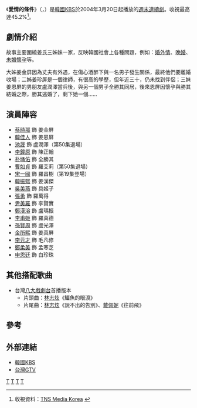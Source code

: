 {{NoteTA
|1=zh-hant:賢實;zh-tw:嫻實;
|2=zh-hant:真德;zh-tw:貞德;
}}
{{Infobox Television
| show_name            = 愛情的條件
| original_name        = {{lang|ko|애정의 조건}}
| image                = [[File:Terms_of_Endearment.jpg|250px]]
| caption              = 
| writer               = [[文英南|文英南]]
| director             = 金宗昌
| starring             = {{ubl|[[蔡時那|蔡時那]]|[[池晟|池晟]]|[[韓佳人|韓佳人]]|[[李鐘原|李鐘原]]|[[朴埇佑|朴埇佑]]|[[曹汝貞|曹汝貞]]|[[宋一國|宋一國]]}}
| country              = {{KOR}}
| language             = [[韓語|韓語]]
| num_episodes         = 60
| company              = [[Samhwa_Networks|Samhwa Networks]]
| producer             = [[全昌根|全昌根]]
| runtime              = 約55分鐘
| channel              = [[KBS第2頻道|KBS 2TV]]
| first_run            = {{KOR}}
| first_aired          = {{start date|2004|3|20}}
| last_aired           = {{end date|2004|10|10}}
| preceded_by          = 
| followed_by          = 
| website              = http://www.kbs.co.kr/drama/aejung/index.html
}}
《'''愛情的條件'''》（{{lang-ko|애정의 조건}}，{{lang-en|''Terms of Endearment''}}）是[[韓國|韓國]][[韓國放送公社|KBS]]於2004年3月20日起播放的[[KBS週末連續劇|週末連續劇]]。收視最高達45.2%<ref>收視資料：[http://www.tnsmk.co.kr TNS Media Korea] {{Wayback|url=http://www.tnsmk.co.kr/ |date=20100125065320 }}</ref>。

== 劇情介紹 ==
故事主要圍繞姜氏三姊妹一家，反映韓國社會上各種問題，例如：[[婚外情|婚外情]]、[[晚婚|晚婚]]、[[未婚懷孕|未婚懷孕]]等。

大姊姜金屏因為丈夫有外遇，在傷心酒醉下與一名男子發生關係，最終他們要離婚收場；二姊姜珍屏是一個律師，有很高的學歷，但年近三十，仍未找到伴侶；三妹姜恩屏的男朋友盧潤澤當兵後，與另一個男子全勝其同居，後來恩屏因懷孕與勝其結婚之際，勝其逃婚了，剩下她一個……

== 演員陣容 ==
*[[蔡時那|蔡時那]] 飾 姜金屏
*[[韓佳人|韓佳人]] 飾 姜恩屏
*[[池晟|池晟]] 飾 盧潤澤（第50集退場）
*[[李鐘原|李鐘原]] 飾 陳正翰
*[[朴埇佑|朴埇佑]] 飾 全勝其
*[[曹如貞|曹如貞]] 飾 羅艾莉（第50集退場）
*[[宋一國|宋一國]] 飾 羅昌樹（第19集登場）
*[[韓振熙|韓振熙]] 飾 姜漢傑
*[[吳美燕|吳美燕]] 飾 具姬子
*[[張勇_(演員)|張勇]] 飾 羅萬得
*[[尹美羅|尹美羅]] 飾 李賢實
*[[鄭漢溶|鄭漢溶]] 飾 盧瑪振
*[[李甫姬|李甫姬]] 飾 羅真德
*[[孫賢周|孫賢周]] 飾 盧光澤
*[[金所熙|金所熙]] 飾 姜真屏
*[[李元才|李元才]] 飾 毛凡修
*[[鄭柔美|鄭柔美]] 飾 孟寒芝
*[[申恩廷|申恩廷]] 飾 白珍珠

==其他搭配歌曲==
*台灣[[八大戲劇台|八大戲劇台]]首播版本
**片頭曲：[[林志炫|林志炫]]《鱷魚的眼淚》
**片尾曲：[[林志炫|林志炫]]《說不出的告別》、[[戴佩妮|戴佩妮]]《往前飛》

== 參考 ==
{{reflist}}

== 外部連結 ==
* [http://www.kbs.co.kr/drama/aejung/index.html 韓國KBS] {{Wayback|url=http://www.kbs.co.kr/drama/aejung/index.html |date=20070625132913 }} {{ko}}
* [https://web.archive.org/web/20110827110454/http://www.gtv.com.tw/Program/B051420050225U/ 台灣GTV] {{zh-tw}}

{{電視節目的變遷
|電視台= {{KOR}} [[KBS第2頻道|KBS 2TV]]
|播放檔次= [[KBS週末連續劇|週末劇]]
|節目名稱= 愛情的條件<br />（2004年3月20日 - 2004年10月10日）
|上一節目= [[珍珠項鍊_(韓劇)|珍珠項鍊]]<br />（2003年9月20日 - 2004年3月14日）
|下一節目= [[致父親母親|致父親母親]]<br />（2004年10月16日 - 2005年6月5日）
}}
{{電視節目的變遷
|電視台= {{TWN}} [[八大戲劇台|八大戲劇台]]
|播放檔次= 週一至五 22:00 - 23:00
|節目名稱= 愛情的條件<br />（2005年2月25日 - 2005年5月25日）
|上一節目= [[巴黎戀人|巴黎戀人]]<br />（2005年1月5日 - 2005年2月24日）
|下一節目= [[想結婚的女子|想結婚的女子]]<br />（2005年5月26日 - 2005年6月24日）
}}

{{KBS週末連續劇}}
{{Samhwa Networks}}
[[Category:2004年韓國電視劇集|T]]
[[Category:外遇題材電視劇|T]]
[[Category:未成年懷孕題材電視劇|T]]
[[Category:八大電視外購韓劇|T]]